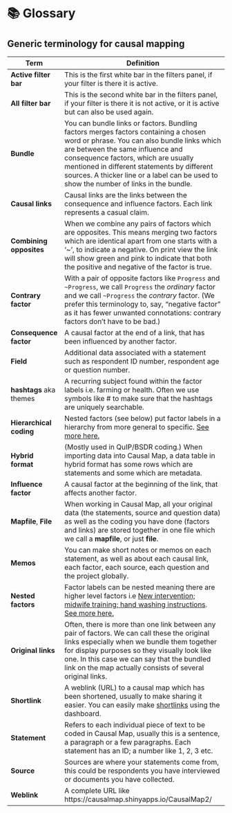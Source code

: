 #  📚 Glossary{#glossary}

## Generic terminology for causal mapping

| Term | **Definition** |
| ---------- | ------------------------------------------------------- |
| **Active filter bar** | This is the first white bar in the filters panel, if your filter is there it is active. |
| **All filter bar** | This is the second white bar in the filters panel, if your filter is there it is not active, or it is active but can also be used again. |
| **Bundle** | You can bundle links or factors. Bundling factors merges factors containing a chosen word or phrase. You can also bundle links which are between the same influence and consequence factors, which are usually mentioned in different statements by different sources. A thicker line or a label can be used to show the number of links in the bundle. |
| **Causal links** | Causal links are the links between the consequence and influence factors. Each link represents a casual claim. |
| **Combining opposites** | When we combine any pairs of factors which are opposites. This means merging two factors which are identical apart from one starts with a '~', to indicate a negative. On print view the link will show green and pink to indicate that both the positive and negative of the factor is true. |
| **Contrary factor** | With a pair of opposite factors like `Progress` and `~Progress`, we call `Progress` the *ordinary* factor and we call `~Progress` the *contrary* factor. (We prefer this terminology to, say, "negative factor" as it has fewer unwanted connotations: contrary factors don't have to be bad.) |
| **Consequence factor** | A causal factor at the end of a link, that has been influenced by another factor. |
| **Field** | Additional data associated with a statement such as respondent ID number, respondent age or question number. |
| **hashtags** aka themes          | A recurring subject found within the factor labels i.e. farming or health. Often we use symbols like # to make sure that the hashtags are uniquely searchable. |
| **Hierarchical coding** | Nested factors (see below) put factor labels in a hierarchy from more general to specific. [See more here.](#simplifying) |
| **Hybrid format** | (Mostly used in QuIP/BSDR coding.) When importing data into Causal Map, a data table in hybrid format has some rows which are statements and some which are metadata. |
| **Influence factor** | A causal factor at the beginning of the link, that affects another factor. |
| **Mapfile**, **File** | When working in Causal Map, all your original data (the statements, source and question data) as well as the coding you have done (factors and links) are stored together in one file which we call a **mapfile**, or just **file**. |
| **Memos**               | You can make short notes or memos on each statement, as well as about each causal link, each factor, each source, each question and the project globally. |
| **Nested factors** | Factor labels can be nested meaning there are higher level factors i.e <u>New intervention; midwife training; hand washing instructions</u>. [See more here.](#simplifying) |
| **Original links** | Often, there is more than one link between any pair of factors. We can call these the original links especially when we bundle them together for display purposes so they visually look like one. In this case we can say that the bundled link on the map actually consists of several original links. |
| **Shortlink** | A weblink (URL) to a causal map which has been shortened, usually to make sharing it easier. You can easily make [shortlinks](#xsharing_view) using the dashboard. |
| **Statement** | Refers to each individual piece of text to be coded in Causal Map, usually this is a sentence, a paragraph or a few paragraphs. Each statement has an ID; a number like 1, 2, 3 etc. |
| **Source** | Sources are where your statements come from, this could be respondents you have interviewed or documents you have collected. |
| **Weblink** | A complete URL like https://causalmap.shinyapps.io/CausalMap2/ |

